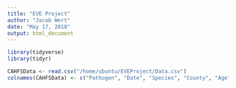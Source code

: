 ```yaml
---
title: "EVE Project"
author: "Jacob Wert"
date: "May 17, 2018"
output: html_document
---
```

```r
library(tidyverse)
library(tidyr)

CAHFSData <- read.csv("/home/ubuntu/EVEProject/Data.csv")
colnames(CAHFSData) <- c("Pathogen", "Date", "Species", "County", "Age", "Tissue")
```

